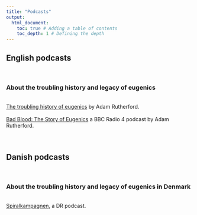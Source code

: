 ```yaml
---
title: "Podcasts"
output:
  html_document:
    toc: true # Adding a table of contents
    toc_depth: 1 # Defining the depth
---
```


## English podcasts 
<br>

### About the troubling history and legacy of eugenics 
<br>
<a href="https://howtoacademy.com/podcasts/adam-rutherford-the-troubling-history-of-eugenics/" target="_blank" rel="noopener noreferrer" title="Adam Rutherford - The Troubling History of Eugenics">The troubling history of eugenics</a> by Adam Rutherford.
<br><br>
<a href="https://www.bbc.co.uk/programmes/m001fd36" target="_blank" rel="noopener noreferrer" title="Bad Blood: The Story of Eugenics">Bad Blood: The Story of Eugenics</a> a BBC Radio 4 podcast by Adam Rutherford.
<br><br><br>

## Danish podcasts 
<br>

### About the troubling history and legacy of eugenics in Denmark 
<br>
<a href="https://www.dr.dk/lyd/p1/spiralkampagnen" target="_blank" rel="noopener noreferrer" title="Spiralkampagnen">Spiralkampagnen</a>, a DR podcast.
<br><br><br>